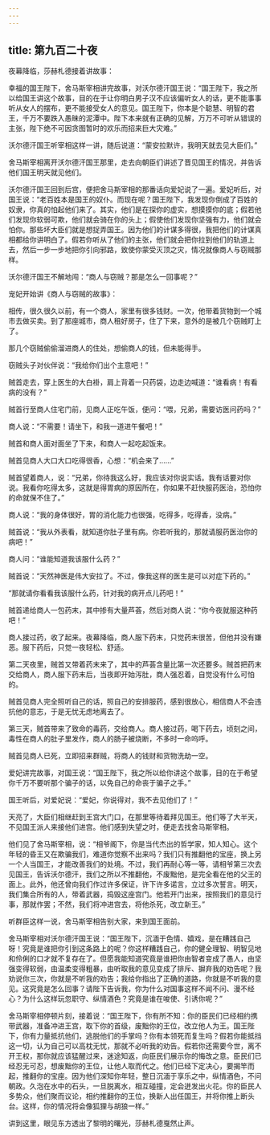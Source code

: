 ```yaml
---
---
---
```

title: 第九百二十夜
---






夜幕降临，莎赫札德接着讲故事：





幸福的国王陛下，舍马斯宰相讲完故事，对沃尔德汗国王说：“国王陛下，我之所以给国王讲这个故事，目的在于让你明白男子汉不应该偏听女人的话，更不能事事听从女人的摆布，更不能接受女人的意见。国王陛下，你本是个聪慧、明智的君王，千万不要跌入愚昧的泥潭中。陛下本来就有正确的见解，万万不可听从错误的主张，陛下绝不可因贪图暂时的欢乐而招来巨大灾难。”

沃尔德汗国王听宰相这样一讲，随后说道：“蒙安拉默许，我明天就去见大臣们。”

舍马斯宰相离开沃尔德汗国王那里，走去向朝臣们讲述了晋见国王的情况，并告诉他们国王明天就见他们。

沃尔德汗国王回到后宫，便把舍马斯宰相的那番话向爱妃说了一遍。爱妃听后，对国王说：“老百姓本是国王的奴仆。而现在呢？国王陛下，我发现你倒成了百姓的奴隶，你真的怕起他们来了。其实，他们是在探你的虚实，想摸摸你的底；假若他们发现你软弱可欺，他们就会骑在你的头上；假使他们发现你坚强有力，他们就会怕你。那些坏大臣们就是想捉弄国王。因为他们的计谋多得很，我把他们的计谋真相都给你讲明白了。假若你听从了他们的主张，他们就会把你拉到他们的轨道上去，然后一步一步地把你引向邪路，致使你蒙受灭顶之灾，情况就像商人与窃贼那样。

沃尔德汗国王不解地闯：“商人与窃贼？那是怎么一回事呢？”





宠妃开始讲《商人与窃贼的故事》：

相传，很久很久以前，有一个商人，家里有很多钱财。一次，他带着货物到一个城市去做买卖。到了那座城市，商人租好房子，住了下来，意外的是被几个窃贼盯上了。

那几个窃贼偷偷溜进商人的住处，想偷商人的钱，但未能得手。

窃贼头子对伙伴说：“我给你们出个主意吧！”

贼首走去，穿上医生的大白褂，肩上背着一只药袋，边走边喊道：“谁看病！有看病的没有？”

贼首行至商人住宅门前，见商人正吃午饭，便问：“喂，兄弟，需要访医问药吗？”

商人说：“不需要！请坐下，和我一道进午餐吧！”

贼首和商人面对面坐了下来，和商人一起吃起饭来。

贼首见商人大口大口吃得很香，心想：“机会来了……”

贼首望着商人，说：“兄弟，你待我这么好，我应该对你说实话。我有话要对你说。我看你吃得太多，这就是得胃病的原因所在，你如果不赶快服药医治，恐怕你的命就保不住了。”

商人说：“我的身体很好，胃的消化能力也很强，吃得多，吃得香，没病。”

贼首说：“我从外表看，就知道你肚子里有病。你若听我的，那就请服药医治你的病吧！”

商人问：“谁能知道我该服什么药？”

贼首说：“天然神医是伟大安拉了。不过，像我这样的医生是可以对症下药的。”

“那就请你看看我该服什么药，针对我的病开点儿药吧！”

贼首递给商人一包药末，其中掺有大量芦荟，然后对商人说：“你今夜就服这种药吧！”

商人接过药，收了起来。夜幕降临，商人服下药末，只觉药末很苦，但他并没有嫌恶。服下药后，只觉一夜轻松、舒适。

第二天夜里，贼首又带着药末来了，其中的芦荟含量比第一次还要多。贼首把药末交给商人，商人服下药末后，当夜即开始泻肚，商人强忍着，自觉没有什么可怕的。

贼首见商人完全照听自己的话，照自己的安排服药，感到很放心，相信商人不会违抗他的意志，于是无忧无虑地离去了。

第三天，贼首带来了致命的毒药，交给商人。商人接过药，喝下药去，顷刻之间，毒性在商人的肚子里发作，商人的肠子被烧断，不多时一命呜呼。

贼首见商人已死，立即招来群贼，将商人的钱财和货物洗劫一空。

爱妃讲完故事，对国王说：“国王陛下，我之所以给你讲这个故事，目的在于希望你千万不要听那个骗子的话，以免自己的命丧于骗子之手。”

国王听后，对爱妃说：“爱妃，你说得对，我不去见他们了！”

天亮了，大臣们相继赶到王宫大门口，在那里等待着拜见国王。他们等了大半天，不见国王派人来接他们进宫。他们感到失望之时，便走去找舍马斯宰相。

他们见了舍马斯宰相，说：“相爷阁下，你是当代杰出的哲学家，知人知心。这个年轻的昏王又在欺骗我们，难道你觉察不出来吗？我们只有推翻他的宝座，换上另一个人当国王，才能改善我们的处境。不过，我们再耐心等一等，请相爷第三次去见国王，告诉沃尔德汗，我们之所以不推翻他，不废黜他，是完全看在他的父王的面上。此外，他还曾向我们作过许多保证，许下许多诺言，立过多次誓言。明天，我们集合所有的人，带着武器，捣毁这座宫门。他若开门出来，按照我们的意见行事，那就作罢；不然，我们将冲进宫去，将他杀死，改立新王。”

听群臣这样一说，舍马斯宰相告别大家，来到国王面前。

舍马斯宰相对沃尔德汗国王说：“国王陛下，沉湎于色情、嬉戏，是在糟践自己呀！究竟是谁把你引到这条路上的呢？你这样糟践自己，你的健全理智、明智见地和伶俐的口才就不复存在了。但愿我能知道究竟是谁把你由智者变成了愚人，由坚强变得软弱，由温柔变得粗暴，由听取我的意见变成了排斥、摒弃我的劝告呢？我劝说你三次，你就是不听我的劝告；我给你指出了正确的道路，你就是不听我的意见。这究竟是怎么回事？请陛下告诉我，你为什么对国事这样不闻不问、漫不经心？为什么这样玩忽职守、纵情酒色？究竟是谁在唆使、引诱你呢？”

舍马斯宰相停顿片刻，接着说：“国王陛下，你有所不知：你的臣民们已经相约携带武器，准备冲进王宫，取下你的首级，废黜你的王位，改立他人为王。国王陛下，你有力量抵抗他们，逃脱他们的手掌吗？你有本领死而复生吗？假若你能抵挡这一切，认为自己可以高枕无忧，那就不必听我的劝告。假若你还需要今世，离不开王权，那你就应该猛醒过来，迷途知返，向臣民们展示你的悔改之意。臣民们已经忍无可忍，想废黜你的王位，让他人取而代之。他们已经下定决心，要揭竿而起，推翻你的宝座。因为他们深知你年轻，整日沉湎于享乐之中，纵情酒色，不问朝政。久泡在水中的石头，一旦脱离水，相互碰撞，定会迸发出火花。你的臣民人多势众，他们聚而议论，相约推翻你的王位，换新人出任国王，并将你推上断头台。这样，你的情况将会像狐狸与胡狼一样。”





讲到这里，眼见东方透出了黎明的曙光，莎赫札德戛然止声。